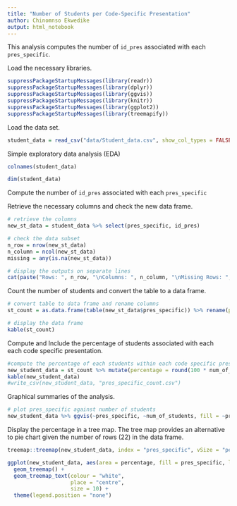 ```yaml
---
title: "Number of Students per Code-Specific Presentation"
author: Chinomnso Ekwedike
output: html_notebook
---
```


This analysis computes the number of `id_pres` associated with each `pres_specific`.

Load the necessary libraries.

```r
suppressPackageStartupMessages(library(readr))
suppressPackageStartupMessages(library(dplyr))
suppressPackageStartupMessages(library(ggvis))
suppressPackageStartupMessages(library(knitr))
suppressPackageStartupMessages(library(ggplot2))
suppressPackageStartupMessages(library(treemapify))
```


Load the data set.
```r
student_data = read_csv("data/Student_data.csv", show_col_types = FALSE)

```



Simple exploratory data analysis (EDA) 

```r
colnames(student_data)
```


```r
dim(student_data)
```


Compute the number of `id_pres` associated with each `pres_specific` 


Retrieve the necessary columns and check the new data frame.
```r
# retrieve the columns
new_st_data = student_data %>% select(pres_specific, id_pres)

# check the data subset
n_row = nrow(new_st_data)
n_column = ncol(new_st_data)
missing = any(is.na(new_st_data))

# display the outputs on separate lines
cat(paste("Rows: ", n_row, "\nColumns: ", n_column, "\nMissing Rows: ", missing))
```


Count the number of students and convert the table to a data frame.
```r
# convert table to data frame and rename columns
st_count = as.data.frame(table(new_st_data$pres_specific)) %>% rename(pres_specific = Var1, num_of_students = Freq)

# display the data frame
kable(st_count)
```


Compute and Include the percentage of students associated with each each code specific presentation.

```r
#compute the percentage of each students within each code specific presentation
new_student_data = st_count %>% mutate(percentage = round(100 * num_of_students / n_row, 1))
kable(new_student_data)
#write_csv(new_student_data, "pres_specific_count.csv")
```


Graphical summaries of the analysis.

```r
# plot pres_specific against number of students
new_student_data %>% ggvis(~pres_specific, ~num_of_students, fill = ~pres_specific) %>% layer_bars() %>% add_axis("x", title = "pres_specific", title_offset = 80, tick_padding = 3, properties = axis_props(labels = list(angle = -70, align = "right", fontSize = 10))) %>% add_axis("y", title = "num_of_students", title_offset = 50)
```



Display the percentage in a tree map. The tree map provides an alternative to pie chart given the number of rows (22) in the data frame.

```r
treemap::treemap(new_student_data, index = "pres_specific", vSize = "percentage", type = "index", fontsize.labels = 12, fontcolor.labels = "black", inflate.labels = F, title = "Percentage of Students Treemap", fontsize.title = 25, palette = "Reds")
```



```r
ggplot(new_student_data, aes(area = percentage, fill = pres_specific, label = paste(pres_specific, "\n", percentage, "%"))) + 
  geom_treemap() +
  geom_treemap_text(colour = "white",
                    place = "centre",
                    size = 10) + 
  theme(legend.position = "none")
```











